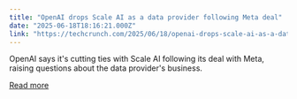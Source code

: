 ```yaml
---
title: "OpenAI drops Scale AI as a data provider following Meta deal"
date: "2025-06-18T18:16:21.000Z"
link: "https://techcrunch.com/2025/06/18/openai-drops-scale-ai-as-a-data-provider-following-meta-deal/"
---
```


OpenAI says it's cutting ties with Scale AI following its deal with Meta, raising questions about the data provider's business.

[Read more](https://techcrunch.com/2025/06/18/openai-drops-scale-ai-as-a-data-provider-following-meta-deal/)
